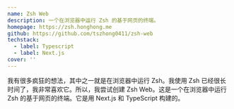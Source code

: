 ```yaml
---
name: Zsh Web
description: 一个在浏览器中运行 Zsh 的基于网页的终端。
homepage: https://zsh.honghong.me
github: https://github.com/tszhong0411/zsh-web
techstack:
  - label: Typescript
  - label: Next.js
cover: ''
---
```


我有很多疯狂的想法，其中之一就是在浏览器中运行 Zsh。我使用 Zsh 已经很长时间了，我非常喜欢它。所以，我尝试创建 Zsh Web。这是一个在浏览器中运行 Zsh 的基于网页的终端。它是用 Next.js 和 TypeScript 构建的。
